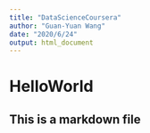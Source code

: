 ```yaml
---
title: "DataScienceCoursera"
author: "Guan-Yuan Wang"
date: "2020/6/24"
output: html_document
---
```


# HelloWorld
## This is a markdown file